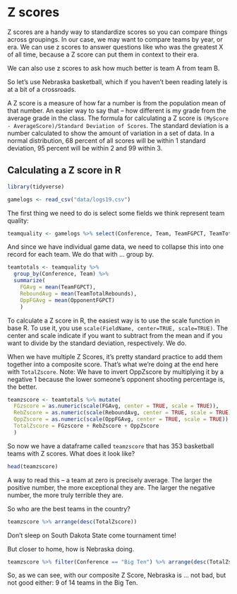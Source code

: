 # Z scores

Z scores are a handy way to standardize scores so you can compare things across groupings. In our case, we may want to compare teams by year, or era. We can use z scores to answer questions like who was the greatest X of all time, because a Z score can put them in context to their era. 

We can also use z scores to ask how much better is team A from team B. 

So let's use Nebraska basketball, which if you haven't been reading lately is at a bit of a crossroads. 

A Z score is a measure of how far a number is from the population mean of that number. An easier way to say that -- how different is my grade from the average grade in the class. The formula for calculating a Z score is `(MyScore - AverageScore)/Standard Deviation of Scores`. The standard deviation is a number calculated to show the amount of variation in a set of data. In a normal distribution, 68 percent of all scores will be within 1 standard deviation, 95 percent will be within 2 and 99 within 3. 

## Calculating a Z score in R

```r
library(tidyverse)
```

```r
gamelogs <- read_csv("data/logs19.csv")
```

The first thing we need to do is select some fields we think represent team quality:

```r
teamquality <- gamelogs %>% select(Conference, Team, TeamFGPCT, TeamTotalRebounds, OpponentFGPCT)
```

And since we have individual game data, we need to collapse this into one record for each team. We do that with ... group by.

```r
teamtotals <- teamquality %>% 
  group_by(Conference, Team) %>% 
  summarize(
    FGAvg = mean(TeamFGPCT), 
    ReboundAvg = mean(TeamTotalRebounds), 
    OppFGAvg = mean(OpponentFGPCT)
    )
```

To calculate a Z score in R, the easiest way is to use the scale function in base R. To use it, you use `scale(FieldName, center=TRUE, scale=TRUE)`. The center and scale indicate if you want to subtract from the mean and if you want to divide by the standard deviation, respectively. We do.

When we have multiple Z Scores, it's pretty standard practice to add them together into a composite score. That's what we're doing at the end here with `TotalZscore`. Note: We have to invert OppZscore by multiplying it by a negative 1 because the lower someone's opponent shooting percentage is, the better. 

```r
teamzscore <- teamtotals %>% mutate(
  FGzscore = as.numeric(scale(FGAvg, center = TRUE, scale = TRUE)),
  RebZscore = as.numeric(scale(ReboundAvg, center = TRUE, scale = TRUE)),
  OppZscore = as.numeric(scale(OppFGAvg, center = TRUE, scale = TRUE)) * -1,
  TotalZscore = FGzscore + RebZscore + OppZscore
  )  
```

So now we have a dataframe called `teamzscore` that has 353 basketball teams with Z scores. What does it look like? 

```r
head(teamzscore)
```

A way to read this -- a team at zero is precisely average. The larger the positive number, the more exceptional they are. The larger the negative number, the more truly terrible they are. 

So who are the best teams in the country? 

```r
teamzscore %>% arrange(desc(TotalZscore))
```

Don't sleep on South Dakota State come tournament time!

But closer to home, how is Nebraska doing.

```r
teamzscore %>% filter(Conference == "Big Ten") %>% arrange(desc(TotalZscore))
```

So, as we can see, with our composite Z Score, Nebraska is ... not bad, but not good either: 9 of 14 teams in the Big Ten.
